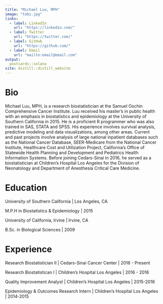 ```yaml
---
title: "Michael Luu, MPH"
image: "tobi.jpg"
links:
  - label: LinkedIn
    url: "https://linkedin.com/"
  - label: Twitter
    url: "https://twitter.com/"
  - label: GitHub
    url: "https://github.com/"
  - label: Email
    url: "mailto:email@email.com"
output:
  postcards::solana
site: distill::distill_website
---
```

 
# Bio
Michael Luu, MPH, is a research biostatistician at the Samuel Oschin Comprehensive Cancer Institute. Luu received his master’s in public health with an emphasis in biostatistics and epidemiology at the University of Southern California in 2015. He is a proficient R programmer who was also trained in SAS, STATA and SPSS. His experience involves survival analysis, predictive modeling and data visualizations, among other areas. Current and past projects involve analysis of large national inpatient databases such as the National Cancer Database, SEER-Medicare from the National Cancer Institute, Healthcare Cost and Utilization Project, California’s Office of Statewide Health Planning and Development and Pediatrics Health Information Systems. Before joining Cedars-Sinai in 2016, he served as a biostatistician at Children’s Hospital Los Angeles for the Division of Neonatology and Department of Anesthesia Critical Care Medicine.

# Education
University of Southern California | Los Angeles, CA

M.P.H in Biostatistics & Epidemiology | 2015

University of California, Irvine | Irvine, CA

B.Sc. in Biological Sciences | 2009

# Experience
Research Biostatistician II | Cedars-Sinai Cancer Center | 2016 - Present

Research Biostatistican I | Children’s Hospital Los Angeles | 2016 - 2016

Quality Improvement Analyst | Children’s Hospital Los Angeles | 2015-2016

Epidemiology & Outcomes Research Intern | Children’s Hospital Los Angeles | 2014-2015